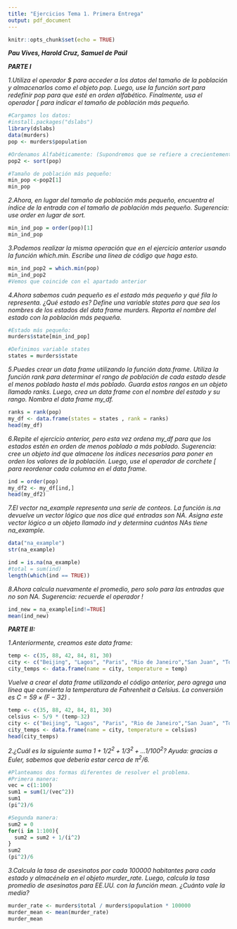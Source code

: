```yaml
---
title: "Ejercicios Tema 1. Primera Entrega"
output: pdf_document
---
```


```r
knitr::opts_chunk$set(echo = TRUE)
```
***Pau Vives, Harold Cruz, Samuel de Paúl***

___PARTE I___

*1.Utiliza el operador $ para acceder a los datos del tamaño de la población y almacenarlos como el objeto pop. Luego, use la función sort para redefinir pop para que esté en orden alfabético. Finalmente, usa el operador [ para indicar el tamaño de población más pequeño.*
```r
#Cargamos los datos:
#install.packages("dslabs")
library(dslabs)
data(murders)
pop <- murders$population

#Ordenamos Alfabéticamente: (Supondremos que se refiere a crecientemente)
pop2 <- sort(pop) 

#Tamaño de población más pequeño:
min_pop <-pop2[1]
min_pop
```

*2.Ahora, en lugar del tamaño de población más pequeño, encuentra el índice de la entrada con el tamaño de población más pequeño. Sugerencia: use order en lugar de sort.*
```r
min_ind_pop = order(pop)[1]
min_ind_pop
```

*3.Podemos realizar la misma operación que en el ejercicio anterior usando la función which.min. Escribe una línea de código que haga esto.*
```r
min_ind_pop2 = which.min(pop)
min_ind_pop2
#Vemos que coincide con el apartado anterior
```

*4.Ahora sabemos cuán pequeño es el estado más pequeño y qué fila lo representa. ¿Qué estado es? Define una variable states para que sea los nombres de los estados del data frame murders. Reporta el nombre del estado con la población más pequeña.*
```r
#Estado más pequeño:
murders$state[min_ind_pop]

#Definimos variable states
states = murders$state
```

*5.Puedes crear un data frame utilizando la función data.frame. Utiliza la función rank para determinar el rango de población de cada estado desde el menos poblado hasta el más poblado. Guarda estos rangos en un objeto llamado ranks. Luego, crea un data frame con el nombre del estado y su rango. Nombra el data frame my_df.*
```r
ranks = rank(pop)
my_df <- data.frame(states = states , rank = ranks)
head(my_df)
```

*6.Repite el ejercicio anterior, pero esta vez ordena my_df para que los estados estén en orden de menos poblado a más poblado. Sugerencia: cree un objeto ind que almacene los índices necesarios para poner en orden los valores de la población. Luego, use el operador de corchete [ para reordenar cada columna en el data frame.*
```r
ind = order(pop)
my_df2 <- my_df[ind,]
head(my_df2)
```

*7.El vector na_example representa una serie de conteos. La función is.na devuelve un vector lógico que nos dice qué entradas son NA. Asigna este vector lógico a un objeto llamado ind y determina cuántos NAs tiene na_example.*
```r
data("na_example")
str(na_example)

ind = is.na(na_example)
#total = sum(ind)
length(which(ind == TRUE))
```

*8.Ahora calcula nuevamente el promedio, pero solo para las entradas que no son NA. Sugerencia: recuerde el operador !*
```r
ind_new = na_example[ind!=TRUE]
mean(ind_new)
```

___PARTE II:___

*1.Anteriormente, creamos este data frame:*
```r
temp <- c(35, 88, 42, 84, 81, 30)
city <- c("Beijing", "Lagos", "Paris", "Rio de Janeiro","San Juan", "Toronto")
city_temps <- data.frame(name = city, temperature = temp)
```
*Vuelve a crear el data frame utilizando el código anterior, pero agrega una línea que convierta la temperatura de Fahrenheit a Celsius. La conversión es $C=59×(F−32)$ .*
```r
temp <- c(35, 88, 42, 84, 81, 30)
celsius <- 5/9 * (temp-32)
city <- c("Beijing", "Lagos", "Paris", "Rio de Janeiro","San Juan", "Toronto")
city_temps <- data.frame(name = city, temperature = celsius)
head(city_temps)
```

*2.¿Cuál es la siguiente suma $1+1/2^2+1/3^2+…1/100^2$? Ayuda: gracias a Euler, sabemos que debería estar cerca de $π^2/6$.*
```r
#Planteamos dos formas diferentes de resolver el problema.
#Primera manera:
vec = c(1:100)
sum1 = sum(1/(vec^2))
sum1
(pi^2)/6

#Segunda manera:
sum2 = 0
for(i in 1:100){
  sum2 = sum2 + 1/(i^2)
}
sum2
(pi^2)/6
```

*3.Calcula la tasa de asesinatos por cada 100000 habitantes para cada estado y almacénela en el objeto murder_rate. Luego, calcula la tasa promedio de asesinatos para EE.UU. con la función mean. ¿Cuánto vale la media?*
```r
murder_rate <- murders$total / murders$population * 100000
murder_mean <- mean(murder_rate)
murder_mean
```




